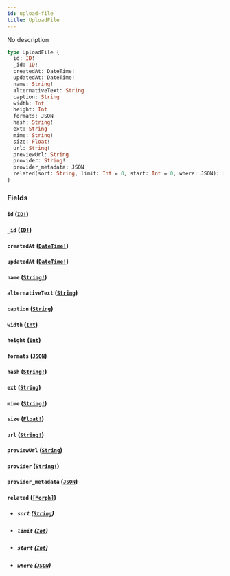 ```yaml
---
id: upload-file
title: UploadFile
---
```


No description

```graphql
type UploadFile {
  id: ID!
  _id: ID!
  createdAt: DateTime!
  updatedAt: DateTime!
  name: String!
  alternativeText: String
  caption: String
  width: Int
  height: Int
  formats: JSON
  hash: String!
  ext: String
  mime: String!
  size: Float!
  url: String!
  previewUrl: String
  provider: String!
  provider_metadata: JSON
  related(sort: String, limit: Int = 0, start: Int = 0, where: JSON): [Morph]
}
```

### Fields

#### `id` ([`ID!`](/v1/scalars/id))

#### `_id` ([`ID!`](/v1/scalars/id))

#### `createdAt` ([`DateTime!`](/v1/scalars/date-time))

#### `updatedAt` ([`DateTime!`](/v1/scalars/date-time))

#### `name` ([`String!`](/v1/scalars/string))

#### `alternativeText` ([`String`](/v1/scalars/string))

#### `caption` ([`String`](/v1/scalars/string))

#### `width` ([`Int`](/v1/scalars/int))

#### `height` ([`Int`](/v1/scalars/int))

#### `formats` ([`JSON`](/v1/scalars/json))

#### `hash` ([`String!`](/v1/scalars/string))

#### `ext` ([`String`](/v1/scalars/string))

#### `mime` ([`String!`](/v1/scalars/string))

#### `size` ([`Float!`](/v1/scalars/float))

#### `url` ([`String!`](/v1/scalars/string))

#### `previewUrl` ([`String`](/v1/scalars/string))

#### `provider` ([`String!`](/v1/scalars/string))

#### `provider_metadata` ([`JSON`](/v1/scalars/json))

#### `related` ([`[Morph]`](/v1/unions/morph))

- ##### `sort` ([`String`](/v1/scalars/string))

- ##### `limit` ([`Int`](/v1/scalars/int))

- ##### `start` ([`Int`](/v1/scalars/int))

- ##### `where` ([`JSON`](/v1/scalars/json))
